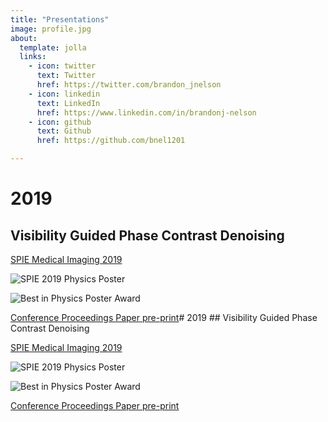 ```yaml
---
title: "Presentations"
image: profile.jpg
about:
  template: jolla
  links:
    - icon: twitter
      text: Twitter
      href: https://twitter.com/brandon_jnelson
    - icon: linkedin
      text: LinkedIn
      href: https://www.linkedin.com/in/brandonj-nelson
    - icon: github
      text: Github
      href: https://github.com/bnel1201

---
```


# 2019
## Visibility Guided Phase Contrast Denoising

[SPIE Medical Imaging 2019](https://spie.org/conferences-and-exhibitions/past-conferences-and-exhibitions/medical-imaging-2019)

![](images/SPIE 2019/poster_small.png "SPIE 2019 Physics Poster")

![](images/SPIE 2019/best_in_physics_student_poster.png "Best in Physics Poster Award")

[Conference Proceedings Paper pre-print](assets/Nelson_SPIE_2019_Proceedings.pdf)# 2019
## Visibility Guided Phase Contrast Denoising

[SPIE Medical Imaging 2019](https://spie.org/conferences-and-exhibitions/past-conferences-and-exhibitions/medical-imaging-2019)

![](images/SPIE 2019/poster_small.png "SPIE 2019 Physics Poster")

![](images/SPIE 2019/best_in_physics_student_poster.png "Best in Physics Poster Award")

[Conference Proceedings Paper pre-print](assets/Nelson_SPIE_2019_Proceedings.pdf)